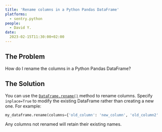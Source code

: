 ```yaml
---
title: 'Rename columns in a Python Pandas DataFrame'
platforms: 
  - sentry.python
people: 
  - David Y.
date: 
  2023-02-15T11:30:00+02:00
---
```


## The Problem

How do I rename the columns in a Python Pandas DataFrame?

## The Solution

You can use the [`DataFrame.rename()`](http://pandas.pydata.org/pandas-docs/stable/reference/api/pandas.DataFrame.rename.html) method to rename columns. Specify `inplace=True` to modify the existing DataFrame rather than creating a new one. For example:

```python
my_dataframe.rename(columns={'old_column': 'new_column', 'old_column2': 'new_column2'}, inplace=True)
```

Any columns not renamed will retain their existing names.
